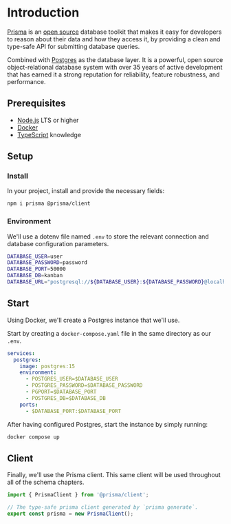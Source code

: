 # Introduction

[Prisma](https://www.prisma.io) is an [open source](https://github.com/prisma/prisma) database toolkit that makes it easy for developers to reason about their data and how they access it, by providing a
clean and type-safe API for submitting database queries.

Combined with [Postgres](https://www.postgresql.org/) as the database layer. It is a powerful, open source object-relational database system with over 35 years of active development that has earned it a strong reputation for reliability, feature robustness, and performance.

## Prerequisites

- [Node.js](https://nodejs.org/) LTS or higher
- [Docker](https://www.docker.com/)
- [TypeScript](https://www.typescriptlang.org/) knowledge

## Setup

### Install

In your project, install and provide the necessary fields:

```sh npm2yarn
npm i prisma @prisma/client
```

### Environment

We'll use a dotenv file named `.env` to store the relevant connection and database configuration parameters.

```sh filename="examples/database/postgres-with-prisma/.env"
DATABASE_USER=user
DATABASE_PASSWORD=password
DATABASE_PORT=50000
DATABASE_DB=kanban
DATABASE_URL="postgresql://${DATABASE_USER}:${DATABASE_PASSWORD}@localhost:${DATABASE_PORT}/${DATABASE_DB}"
```

## Start

Using Docker, we'll create a Postgres instance that we'll use.

Start by creating a `docker-compose.yaml` file in the same directory as our `.env`.

```yaml filename="examples/database/postgres-with-prisma/docker-compose.yaml"
services:
  postgres:
    image: postgres:15
    environment:
      - POSTGRES_USER=$DATABASE_USER
      - POSTGRES_PASSWORD=$DATABASE_PASSWORD
      - PGPORT=$DATABASE_PORT
      - POSTGRES_DB=$DATABASE_DB
    ports:
      - $DATABASE_PORT:$DATABASE_PORT
```

After having configured Postgres, start the instance by simply running:

```sh
docker compose up
```

## Client

Finally, we'll use the Prisma client. This same client will be used throughout all of the schema chapters.

```ts filename="examples/database/postgres-with-prisma/prisma.ts"
import { PrismaClient } from '@prisma/client';

// The type-safe prisma client generated by `prisma generate`.
export const prisma = new PrismaClient();
```
